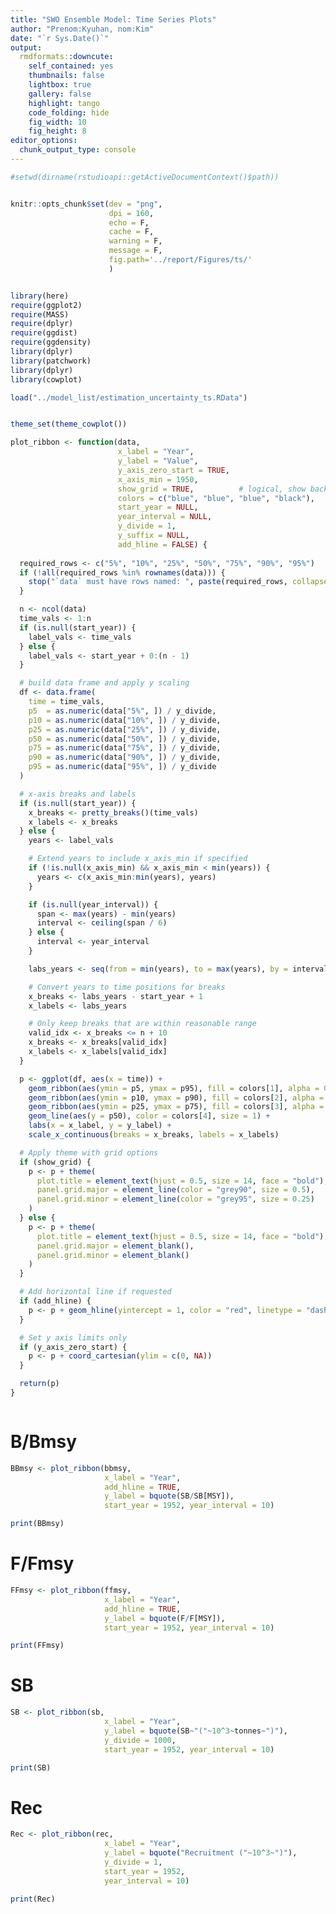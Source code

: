```yaml
---
title: "SWO Ensemble Model: Time Series Plots"
author: "Prenom:Kyuhan, nom:Kim"
date: "`r Sys.Date()`"
output:
  rmdformats::downcute:
    self_contained: yes
    thumbnails: false
    lightbox: true
    gallery: false
    highlight: tango
    code_folding: hide
    fig_width: 10
    fig_height: 8
editor_options: 
  chunk_output_type: console
---
```


```r

#setwd(dirname(rstudioapi::getActiveDocumentContext()$path))


knitr::opts_chunk$set(dev = "png",
                      dpi = 160,
                      echo = F,
                      cache = F,
                      warning = F,
                      message = F, 
                      fig.path='../report/Figures/ts/'
                      )


library(here)
require(ggplot2)
require(MASS)
require(dplyr)
require(ggdist)
require(ggdensity)
library(dplyr)
library(patchwork)
library(dplyr)
library(cowplot)

load("../model_list/estimation_uncertainty_ts.RData")


theme_set(theme_cowplot())

plot_ribbon <- function(data,
                        x_label = "Year", 
                        y_label = "Value",
                        y_axis_zero_start = TRUE,
                        x_axis_min = 1950,
                        show_grid = TRUE,          # logical, show background grid lines
                        colors = c("blue", "blue", "blue", "black"),
                        start_year = NULL,
                        year_interval = NULL,
                        y_divide = 1,
                        y_suffix = NULL,
                        add_hline = FALSE) {
  
  required_rows <- c("5%", "10%", "25%", "50%", "75%", "90%", "95%")
  if (!all(required_rows %in% rownames(data))) {
    stop("`data` must have rows named: ", paste(required_rows, collapse = ", "))
  }

  n <- ncol(data)
  time_vals <- 1:n
  if (is.null(start_year)) {
    label_vals <- time_vals
  } else {
    label_vals <- start_year + 0:(n - 1)
  }

  # build data frame and apply y scaling
  df <- data.frame(
    time = time_vals,
    p5  = as.numeric(data["5%", ]) / y_divide,
    p10 = as.numeric(data["10%", ]) / y_divide,
    p25 = as.numeric(data["25%", ]) / y_divide,
    p50 = as.numeric(data["50%", ]) / y_divide,
    p75 = as.numeric(data["75%", ]) / y_divide,
    p90 = as.numeric(data["90%", ]) / y_divide,
    p95 = as.numeric(data["95%", ]) / y_divide
  )

  # x-axis breaks and labels
  if (is.null(start_year)) {
    x_breaks <- pretty_breaks()(time_vals)
    x_labels <- x_breaks
  } else {
    years <- label_vals

    # Extend years to include x_axis_min if specified
    if (!is.null(x_axis_min) && x_axis_min < min(years)) {
      years <- c(x_axis_min:min(years), years)
    }

    if (is.null(year_interval)) {
      span <- max(years) - min(years)
      interval <- ceiling(span / 6)
    } else {
      interval <- year_interval
    }

    labs_years <- seq(from = min(years), to = max(years), by = interval)

    # Convert years to time positions for breaks
    x_breaks <- labs_years - start_year + 1
    x_labels <- labs_years

    # Only keep breaks that are within reasonable range
    valid_idx <- x_breaks <= n + 10
    x_breaks <- x_breaks[valid_idx]
    x_labels <- x_labels[valid_idx]
  }

  p <- ggplot(df, aes(x = time)) +
    geom_ribbon(aes(ymin = p5, ymax = p95), fill = colors[1], alpha = 0.1) +
    geom_ribbon(aes(ymin = p10, ymax = p90), fill = colors[2], alpha = 0.2) +
    geom_ribbon(aes(ymin = p25, ymax = p75), fill = colors[3], alpha = 0.2) +
    geom_line(aes(y = p50), color = colors[4], size = 1) +
    labs(x = x_label, y = y_label) +
    scale_x_continuous(breaks = x_breaks, labels = x_labels)

  # Apply theme with grid options
  if (show_grid) {
    p <- p + theme(
      plot.title = element_text(hjust = 0.5, size = 14, face = "bold"),
      panel.grid.major = element_line(color = "grey90", size = 0.5),
      panel.grid.minor = element_line(color = "grey95", size = 0.25)
    )
  } else {
    p <- p + theme(
      plot.title = element_text(hjust = 0.5, size = 14, face = "bold"),
      panel.grid.major = element_blank(),
      panel.grid.minor = element_blank()
    )
  }

  # Add horizontal line if requested
  if (add_hline) {
    p <- p + geom_hline(yintercept = 1, color = "red", linetype = "dashed", size = 1)
  }

  # Set y axis limits only
  if (y_axis_zero_start) {
    p <- p + coord_cartesian(ylim = c(0, NA))
  }

  return(p)
}



```


# B/Bmsy

```r

BBmsy <- plot_ribbon(bbmsy,
                     x_label = "Year",
                     add_hline = TRUE,
                     y_label = bquote(SB/SB[MSY]),
                     start_year = 1952, year_interval = 10)

print(BBmsy)

```



# F/Fmsy

```r

FFmsy <- plot_ribbon(ffmsy,
                     x_label = "Year",
                     add_hline = TRUE,
                     y_label = bquote(F/F[MSY]),
                     start_year = 1952, year_interval = 10)

print(FFmsy)

```




# SB

```r

SB <- plot_ribbon(sb,
                     x_label = "Year",
                     y_label = bquote(SB~"("~10^3~tonnes~")"),
                     y_divide = 1000,
                     start_year = 1952, year_interval = 10)

print(SB)

```




# Rec

```r

Rec <- plot_ribbon(rec,
                     x_label = "Year",
                     y_label = bquote("Recruitment ("~10^3~")"),
                     y_divide = 1,
                     start_year = 1952, 
                     year_interval = 10)

print(Rec)

```


